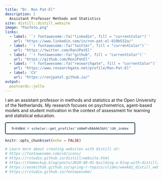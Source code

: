 ```yaml
---
title: "Dr. Ron Pat-El"
description: |
  Assistant Professor Methods and Statistics
site: distill::distill_website
image: "Pasfoto.png"
links:
  - label: '`r fontawesome::fa("linkedin", fill = "currentColor")`'
    url: "https://www.linkedin.com/in/ron-pat-el-010b532a/"
  - label: '`r fontawesome::fa("twitter", fill = "currentColor")`'
    url: "https://twitter.com/RonJPatEl"
  - label: '`r fontawesome::fa("github", fill = "currentColor")`'
    url: "https://github.com/RonJPatEl"
  - label: '`r fontawesome::fa("researchgate", fill = "currentColor")`'
    url: "https://www.researchgate.net/profile/Ron-Pat-El"
  - label: 'CV'
    url: "https://ronjpatel.github.io/"
output:
  postcards::jolla
---
```



I am an assistant professor in methods and statistics at the Open University of the Netherlands.
My research focuses on psychometrics, agent-based models and student motivation in the context of assessment for learning and statistical education.

<style>
.h-index {
  background-color: white;
  color: #0F2E3D;
  padding: 10px 20px;
  text-decoration: none;
  cursor: pointer;
  border-style: solid;
  border-color: #0F2E3D;;
  border-radius: 5px;
}
</style>

<a target="_blank" href="https://scholar.google.com/citations?user=sAAmFv8AAAAJ&hl=en">
<button class="h-index">h-index: `r scholar::get_profile('sAAmFv8AAAAJ&hl')$h_index`</button>
  </a>

```r
knitr::opts_chunk$set(echo = FALSE)

# Learn more about creating websites with Distill at:
# https://fontawesome.com/v4/icons/
# https://rstudio.github.io/distill/website.html
# https://themockup.blog/posts/2020-08-01-building-a-blog-with-distill/
# https://aosmith16.github.io/spring-r-topics/slides/week02_distill_websites.html#10
# https://rstudio.github.io/fontawesome/
```

